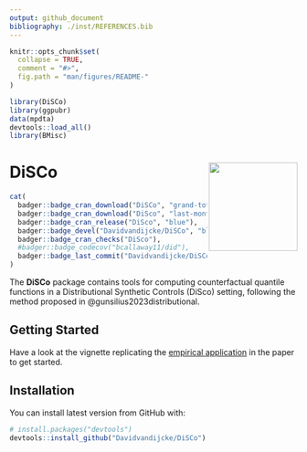 ```yaml
---
output: github_document
bibliography: ./inst/REFERENCES.bib
---
```


<!-- README.md is generated from README.Rmd. Please edit that file -->

```r
knitr::opts_chunk$set(
  collapse = TRUE,
  comment = "#>",
  fig.path = "man/figures/README-"
)
```

```r
library(DiSCo)
library(ggpubr)
data(mpdta)
devtools::load_all()
library(BMisc)
```
# DiSCo <img src="man/figures/logo.png" align="right" alt="" width="155" />

```r
cat(
  badger::badge_cran_download("DiSCo", "grand-total", "blue"),
  badger::badge_cran_download("DiSco", "last-month", "blue"),
  badger::badge_cran_release("DiSco", "blue"),
  badger::badge_devel("Davidvandijcke/DiSCo", "blue"),
  badger::badge_cran_checks("DiSco"),
  #badger::badge_codecov("bcallaway11/did"),
  badger::badge_last_commit("Davidvandijcke/DiSCo")
)
```

<!-- README.md is generated from README.Rmd. Please edit that file -->

The **DiSCo** package contains tools for computing counterfactual quantile functions in a Distributional Synthetic Controls (DiSco) setting, following the method proposed in @gunsilius2023distributional. 

## Getting Started

Have a look at the vignette replicating the [empirical application](./vignettes/Dube2019.Rmd) in the paper to get started.

## Installation

You can install latest version from GitHub with:

```r
# install.packages("devtools")
devtools::install_github("Davidvandijcke/DiSCo")
```



